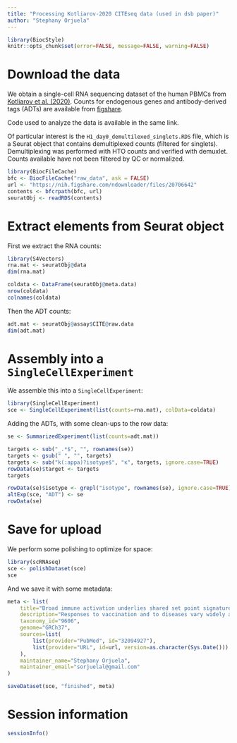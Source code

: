 ```yaml
---
title: "Processing Kotliarov-2020 CITEseq data (used in dsb paper)"
author: "Stephany Orjuela"
---
```


```r
library(BiocStyle)
knitr::opts_chunk$set(error=FALSE, message=FALSE, warning=FALSE)
```

# Download the data

We obtain a single-cell RNA sequencing dataset of the human PBMCs from [Kotliarov et al. (2020)](https://doi.org/10.1038/s41591-020-0769-8).
Counts for endogenous genes and antibody-derived tags (ADTs) are available from [figshare](https://nih.figshare.com/collections/Data_and_software_code_repository_for_Broad_immune_activation_underlies_shared_set_point_signatures_for_vaccine_responsiveness_in_healthy_individuals_and_disease_activity_in_patients_with_lupus_Kotliarov_Y_Sparks_R_et_al_Nat_Med_DOI_https_d/4753772).

Code used to analyze the data is available in the same link.

Of particular interest is the `H1_day0_demultilexed_singlets.RDS` file, 
which is a Seurat object that contains demultiplexed counts (filtered for singlets). 
Demultiplexing was performed with HTO counts and verified with demuxlet. 
Counts available have not been filtered by QC or normalized.

```r
library(BiocFileCache)
bfc <- BiocFileCache("raw_data", ask = FALSE)
url <- "https://nih.figshare.com/ndownloader/files/20706642"
contents <- bfcrpath(bfc, url)
seuratObj <- readRDS(contents)
```

# Extract elements from Seurat object

First we extract the RNA counts:

```r
library(S4Vectors)
rna.mat <- seuratObj@data
dim(rna.mat)

coldata <- DataFrame(seuratObj@meta.data)
nrow(coldata)
colnames(coldata)
```

Then the ADT counts:

```r
adt.mat <- seuratObj@assay$CITE@raw.data
dim(adt.mat)
```

# Assembly into a `SingleCellExperiment`
 
We assemble this into a `SingleCellExperiment`:

```r
library(SingleCellExperiment)
sce <- SingleCellExperiment(list(counts=rna.mat), colData=coldata)
```

Adding the ADTs, with some clean-ups to the row data:

```r
se <- SummarizedExperiment(list(counts=adt.mat))

targets <- sub("_.*$", "", rownames(se))
targets <- gsub(" ", "", targets)
targets <- sub("k(:appa)?isotype$", "κ", targets, ignore.case=TRUE)
rowData(se)$target <- targets
targets

rowData(se)$isotype <- grepl("isotype", rownames(se), ignore.case=TRUE)
altExp(sce, "ADT") <- se
rowData(se)
```

# Save for upload

We perform some polishing to optimize for space:

```r
library(scRNAseq)
sce <- polishDataset(sce)
sce
```

And we save it with some metadata:

```r
meta <- list(
    title="Broad immune activation underlies shared set point signatures for vaccine responsiveness in healthy individuals and disease activity in lupus patients",
    description="Responses to vaccination and to diseases vary widely across individuals, which may be partly due to baseline immune variations. Identifying such baseline predictors of immune responses and their biological basis are of broad interest given their potential importance for cancer immunotherapy, disease outcomes, vaccination and infection responses. Here we uncover baseline blood transcriptional signatures predictive of antibody responses to both influenza and yellow fever vaccinations in healthy subjects. These same signatures evaluated at clinical quiescence are correlated with disease activity in systemic lupus erythematosus patients with plasmablast-associated flares. CITE-seq profiling of 82 surface proteins and transcriptomes of 53,201 single cells from healthy high and low influenza-vaccination responders revealed that our signatures reflect the extent of activation in a plasmacytoid dendritic cell—Type I IFN—T/B lymphocyte network. Our findings raise the prospect that modulating such immune baseline states may improve vaccine responsiveness and mitigate undesirable autoimmune disease activities.",
    taxonomy_id="9606",
    genome="GRCh37",
    sources=list(
        list(provider="PubMed", id="32094927"),
        list(provider="URL", id=url, version=as.character(Sys.Date()))
    ),
    maintainer_name="Stephany Orjuela",
    maintainer_email="sorjuelal@gmail.com"
)

saveDataset(sce, "finished", meta)
```

# Session information {-}

```r
sessionInfo()
```
